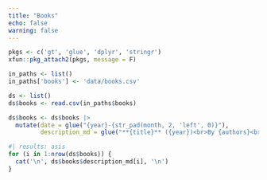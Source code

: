 ```yaml
---
title: "Books"
echo: false
warning: false
---
```


```r
pkgs <- c('gt', 'glue', 'dplyr', 'stringr')
xfun::pkg_attach2(pkgs, message = F)
```

```r
in_paths <- list()
in_paths['books'] <- 'data/books.csv'
```

```r
ds <- list()
ds$books <- read.csv(in_paths$books)
```

```r
ds$books <- ds$books |>
  mutate(date = glue("{year}-{str_pad(month, 2, 'left', 0)}"),
         description_md = glue("**{title}** ({year})<br>By {authors}<br>{description}<br>[<a href='{link}'>url</a>] [<a href='{github_link}' target='_blank'>github</a>]"))
```

```r
#| results: asis
for (i in 1:nrow(ds$books)) {
  cat('\n', ds$books$description_md[i], '\n')
}
```